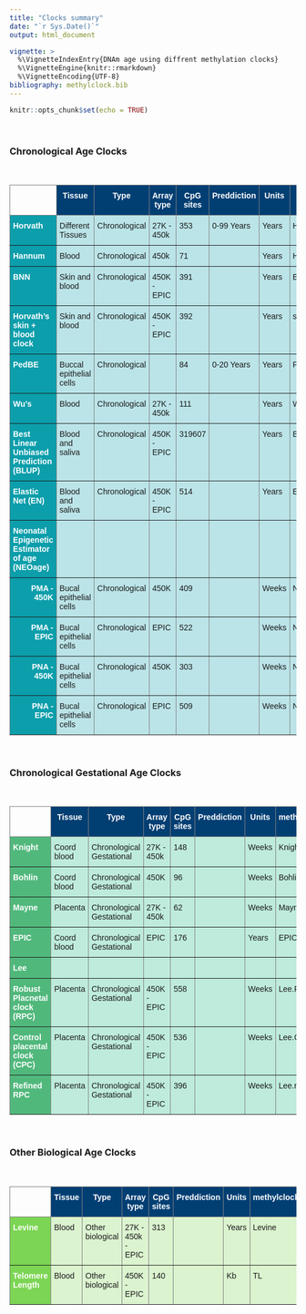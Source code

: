 ```yaml
---
title: "Clocks summary"
date: "`r Sys.Date()`"
output: html_document

vignette: >
  %\VignetteIndexEntry{DNAm age using diffrent methylation clocks}
  %\VignetteEngine{knitr::rmarkdown}
  %\VignetteEncoding{UTF-8}
bibliography: methylclock.bib  
---
```


```r
knitr::opts_chunk$set(echo = TRUE)
```

<style type="text/css">
    .tg  {border-collapse:collapse;border-spacing:0;}
    .tg td{border-color:black;border-style:solid;border-width:1px;font-family:Arial, sans-serif;font-size:14px;
      overflow:hidden;padding:10px 5px;word-break:normal;}
    .tg th{border-color:black;border-style:solid;border-width:1px;font-family:Arial, sans-serif;font-size:14px;
      font-weight:normal;overflow:hidden;padding:10px 5px;word-break:normal;}
    .tg .tg-85c2{background-color:#7cd554;border-color:inherit;color:#ffffff;font-weight:bold;text-align:left;vertical-align:top}
    .tg .tg-dj7o{background-color:#51b87c;border-color:inherit;color:#ffffff;font-weight:bold;text-align:left;vertical-align:top}
    .tg .tg-a4bq{background-color:#0c9eab;border-color:inherit;color:#ffffff;font-weight:bold;text-align:left;vertical-align:top}
    .tg .tg-msvc{background-color:#013f73;border-color:inherit;color:#ffffff;font-weight:bold;text-align:center;vertical-align:top}
    .tg .tg-qn4v{background-color:#dbf3cf;border-color:inherit;text-align:left;vertical-align:top}
    .tg .tg-0pky{border-color:inherit;text-align:left;vertical-align:top}
    .tg .tg-xuzy{font-size:medium;font-weight:bold;text-align:center;vertical-align:top}
    .tg .tg-uhil{background-color:#bbe4e8;border-color:inherit;text-align:left;vertical-align:top}
    .tg .tg-6oc1{background-color:#0c9eab;border-color:inherit;color:#ffffff;font-weight:bold;text-align:right;vertical-align:top}
    .tg .tg-oesp{border-color:inherit;font-size:medium;font-weight:bold;text-align:center;vertical-align:top}
    .tg .tg-nmk1{background-color:#beebdb;border-color:inherit;text-align:left;vertical-align:top}
</style>

\  

### Chronological Age Clocks
\  

<table class="tg">
<thead>
  <tr>
    <th class="tg-0pky"></th>
    <th class="tg-msvc">Tissue</th>
    <th class="tg-msvc">Type</th>
    <th class="tg-msvc">Array type</th>
    <th class="tg-msvc">CpG sites</th>
    <th class="tg-msvc">Preddiction</th>
    <th class="tg-msvc">Units</th>
    <th class="tg-msvc">methylclock</th>
    <th class="tg-msvc">References</th>
  </tr>
</thead>
<tbody>
  <tr>
    <td class="tg-a4bq">Horvath</td>
    <td class="tg-uhil">Different Tissues</td>
    <td class="tg-uhil">Chronological</td>
    <td class="tg-uhil">27K - 450k</td>
    <td class="tg-uhil">353</td>
    <td class="tg-uhil">0-99 Years</td>
    <td class="tg-uhil">Years</td>
    <td class="tg-uhil">Horvath</td>
    <td class="tg-uhil">@horvath2013dna</td>
  </tr>
  <tr>
    <td class="tg-a4bq">Hannum</td>
    <td class="tg-uhil">Blood</td>
    <td class="tg-uhil">Chronological</td>
    <td class="tg-uhil">450k</td>
    <td class="tg-uhil">71</td>
    <td class="tg-uhil"></td>
    <td class="tg-uhil">Years</td>
    <td class="tg-uhil">Hannum</td>
    <td class="tg-uhil">@hannum2013genome</td>
  </tr>
  <tr>
    <td class="tg-a4bq">BNN</td>
    <td class="tg-uhil">Skin and blood</td>
    <td class="tg-uhil">Chronological</td>
    <td class="tg-uhil">450K - EPIC</td>
    <td class="tg-uhil">391</td>
    <td class="tg-uhil"></td>
    <td class="tg-uhil">Years</td>
    <td class="tg-uhil">BNN</td>
    <td class="tg-uhil">@alfonso2018</td>
  </tr>
  <tr>
    <td class="tg-a4bq">Horvath's skin + blood clock</td>
    <td class="tg-uhil">Skin and blood</td>
    <td class="tg-uhil">Chronological</td>
    <td class="tg-uhil">450K - EPIC</td>
    <td class="tg-uhil">392</td>
    <td class="tg-uhil"></td>
    <td class="tg-uhil">Years</td>
    <td class="tg-uhil">skinHorvath</td>
    <td class="tg-uhil">@horvath2018epigenetic</td>
  </tr>
  <tr>
    <td class="tg-a4bq">PedBE</td>
    <td class="tg-uhil">Buccal epithelial cells</td>
    <td class="tg-uhil">Chronological</td>
    <td class="tg-uhil"></td>
    <td class="tg-uhil">84</td>
    <td class="tg-uhil">0-20 Years</td>
    <td class="tg-uhil">Years</td>
    <td class="tg-uhil">PedBE</td>
    <td class="tg-uhil">@mcewen2019pedbe</td>
  </tr>
  <tr>
    <td class="tg-a4bq">Wu's</td>
    <td class="tg-uhil">Blood</td>
    <td class="tg-uhil">Chronological</td>
    <td class="tg-uhil">27K - 450k</td>
    <td class="tg-uhil">111</td>
    <td class="tg-uhil"></td>
    <td class="tg-uhil">Years</td>
    <td class="tg-uhil">Wu</td>
    <td class="tg-uhil">@wu2019dna</td>
  </tr>
  <tr>
    <td class="tg-a4bq">Best Linear Unbiased Prediction (BLUP)</td>
    <td class="tg-uhil">Blood and saliva</td>
    <td class="tg-uhil">Chronological</td>
    <td class="tg-uhil">450K - EPIC</td>
    <td class="tg-uhil">319607</td>
    <td class="tg-uhil"></td>
    <td class="tg-uhil">Years</td>
    <td class="tg-uhil">BLUP</td>
    <td class="tg-uhil">@zhang2019improved</td>
  </tr>
  <tr>
    <td class="tg-a4bq">Elastic Net (EN)</td>
    <td class="tg-uhil">Blood and saliva</td>
    <td class="tg-uhil">Chronological</td>
    <td class="tg-uhil">450K - EPIC</td>
    <td class="tg-uhil">514</td>
    <td class="tg-uhil"></td>
    <td class="tg-uhil">Years</td>
    <td class="tg-uhil">EN</td>
    <td class="tg-uhil">@zhang2019improved</td>
  </tr>
  <tr>
    <td class="tg-a4bq">Neonatal Epigenetic Estimator of age   (NEOage)</td>
    <td class="tg-uhil"></td>
    <td class="tg-uhil"></td>
    <td class="tg-uhil"></td>
    <td class="tg-uhil"></td>
    <td class="tg-uhil"></td>
    <td class="tg-uhil"></td>
    <td class="tg-uhil"></td>
    <td class="tg-uhil"></td>
  </tr>
  <tr>
    <td class="tg-6oc1">PMA - 450K</td>
    <td class="tg-uhil">Bucal epithelial cells</td>
    <td class="tg-uhil">Chronological</td>
    <td class="tg-uhil">450K</td>
    <td class="tg-uhil">409</td>
    <td class="tg-uhil"></td>
    <td class="tg-uhil">Weeks</td>
    <td class="tg-uhil">NEOaPMA450K</td>
    <td class="tg-uhil">@graw2021neoage</td>
  </tr>
  <tr>
    <td class="tg-6oc1">PMA - EPIC</td>
    <td class="tg-uhil">Bucal epithelial cells</td>
    <td class="tg-uhil">Chronological</td>
    <td class="tg-uhil">EPIC</td>
    <td class="tg-uhil">522</td>
    <td class="tg-uhil"></td>
    <td class="tg-uhil">Weeks</td>
    <td class="tg-uhil">NEOaPMAEPIC</td>
    <td class="tg-uhil">@graw2021neoage</td>
  </tr>
  <tr>
    <td class="tg-6oc1">PNA - 450K</td>
    <td class="tg-uhil">Bucal epithelial cells</td>
    <td class="tg-uhil">Chronological</td>
    <td class="tg-uhil">450K</td>
    <td class="tg-uhil">303</td>
    <td class="tg-uhil"></td>
    <td class="tg-uhil">Weeks</td>
    <td class="tg-uhil">NEOaPNA450K</td>
    <td class="tg-uhil">@graw2021neoage</td>
  </tr>
  <tr>
    <td class="tg-6oc1">PNA - EPIC</td>
    <td class="tg-uhil">Bucal epithelial cells</td>
    <td class="tg-uhil">Chronological</td>
    <td class="tg-uhil">EPIC</td>
    <td class="tg-uhil">509</td>
    <td class="tg-uhil"></td>
    <td class="tg-uhil">Weeks</td>
    <td class="tg-uhil">NEOaPNAEPIC</td>
    <td class="tg-uhil">@graw2021neoage</td>
  </tr>
 </tbody>
 </table>


\  

### Chronological Gestational Age Clocks

\  

<table class="tg">
<thead>
  <tr>
    <th class="tg-0pky"></th>
    <th class="tg-msvc">Tissue</th>
    <th class="tg-msvc">Type</th>
    <th class="tg-msvc">Array type</th>
    <th class="tg-msvc">CpG sites</th>
    <th class="tg-msvc">Preddiction</th>
    <th class="tg-msvc">Units</th>
    <th class="tg-msvc">methylclock</th>
    <th class="tg-msvc">References</th>
  </tr>
</thead>
<tbody>
  <tr>
    <td class="tg-dj7o">Knight</td>
    <td class="tg-nmk1">Coord blood</td>
    <td class="tg-nmk1">Chronological Gestational</td>
    <td class="tg-nmk1">27K - 450k</td>
    <td class="tg-nmk1">148</td>
    <td class="tg-nmk1"></td>
    <td class="tg-nmk1">Weeks</td>
    <td class="tg-nmk1">Knight</td>
    <td class="tg-nmk1">@knight2016epigenetic</td>
  </tr>
  <tr>
    <td class="tg-dj7o">Bohlin</td>
    <td class="tg-nmk1">Coord blood</td>
    <td class="tg-nmk1">Chronological Gestational</td>
    <td class="tg-nmk1">450K</td>
    <td class="tg-nmk1">96</td>
    <td class="tg-nmk1"></td>
    <td class="tg-nmk1">Weeks</td>
    <td class="tg-nmk1">Bohlin</td>
    <td class="tg-nmk1">@bohlin2016prediction</td>
  </tr>
  <tr>
    <td class="tg-dj7o">Mayne</td>
    <td class="tg-nmk1">Placenta</td>
    <td class="tg-nmk1">Chronological Gestational</td>
    <td class="tg-nmk1">27K - 450k</td>
    <td class="tg-nmk1">62</td>
    <td class="tg-nmk1"></td>
    <td class="tg-nmk1">Weeks</td>
    <td class="tg-nmk1">Mayne</td>
    <td class="tg-nmk1">@mayne2017accelerated</td>
  </tr>
  <tr>
    <td class="tg-dj7o">EPIC</td>
    <td class="tg-nmk1">Coord blood</td>
    <td class="tg-nmk1">Chronological Gestational</td>
    <td class="tg-nmk1">EPIC</td>
    <td class="tg-nmk1">176</td>
    <td class="tg-nmk1"></td>
    <td class="tg-nmk1">Years</td>
    <td class="tg-nmk1">EPIC</td>
    <td class="tg-nmk1">@haftorn2021epic</td>
  </tr>
  <tr>
    <td class="tg-dj7o">Lee</td>
    <td class="tg-nmk1"></td>
    <td class="tg-nmk1"></td>
    <td class="tg-nmk1"></td>
    <td class="tg-nmk1"></td>
    <td class="tg-nmk1"></td>
    <td class="tg-nmk1"></td>
    <td class="tg-nmk1"></td>
    <td class="tg-nmk1"></td>
  </tr>
  <tr>
    <td class="tg-dj7o">Robust Placnetal clock (RPC)</td>
    <td class="tg-nmk1">Placenta</td>
    <td class="tg-nmk1">Chronological Gestational</td>
    <td class="tg-nmk1">450K - EPIC</td>
    <td class="tg-nmk1">558</td>
    <td class="tg-nmk1"></td>
    <td class="tg-nmk1">Weeks</td>
    <td class="tg-nmk1">Lee.RPC</td>
    <td class="tg-nmk1">@lee2019placental</td>
  </tr>
  <tr>
    <td class="tg-dj7o">Control placental clock (CPC)</td>
    <td class="tg-nmk1">Placenta</td>
    <td class="tg-nmk1">Chronological Gestational</td>
    <td class="tg-nmk1">450K - EPIC</td>
    <td class="tg-nmk1">536</td>
    <td class="tg-nmk1"></td>
    <td class="tg-nmk1">Weeks</td>
    <td class="tg-nmk1">Lee.CPC</td>
    <td class="tg-nmk1">@lee2019placental</td>
  </tr>
  <tr>
    <td class="tg-dj7o">Refined RPC</td>
    <td class="tg-nmk1">Placenta</td>
    <td class="tg-nmk1">Chronological Gestational</td>
    <td class="tg-nmk1">450K - EPIC</td>
    <td class="tg-nmk1">396</td>
    <td class="tg-nmk1"></td>
    <td class="tg-nmk1">Weeks</td>
    <td class="tg-nmk1">Lee.refRPC</td>
    <td class="tg-nmk1">@lee2019placental</td>
  </tr>
</tbody>
</table>

\    

### Other Biological Age Clocks

\  

<table class="tg">
<thead>
  <tr>
    <th class="tg-0pky"></th>
    <th class="tg-msvc">Tissue</th>
    <th class="tg-msvc">Type</th>
    <th class="tg-msvc">Array type</th>
    <th class="tg-msvc">CpG sites</th>
    <th class="tg-msvc">Preddiction</th>
    <th class="tg-msvc">Units</th>
    <th class="tg-msvc">methylclock</th>
    <th class="tg-msvc">References</th>
  </tr>
</thead>
<tbody>
  <tr>
    <td class="tg-85c2">Levine</td>
    <td class="tg-qn4v">Blood</td>
    <td class="tg-qn4v">Other biological</td>
    <td class="tg-qn4v">27K - 450k - EPIC</td>
    <td class="tg-qn4v">313</td>
    <td class="tg-qn4v"></td>
    <td class="tg-qn4v">Years</td>
    <td class="tg-qn4v">Levine</td>
    <td class="tg-qn4v">@levine2018epigenetic</td>
  </tr>
  <tr>
    <td class="tg-85c2">Telomere Length</td>
    <td class="tg-qn4v">Blood</td>
    <td class="tg-qn4v">Other biological</td>
    <td class="tg-qn4v">450K - EPIC</td>
    <td class="tg-qn4v">140</td>
    <td class="tg-qn4v"></td>
    <td class="tg-qn4v">Kb</td>
    <td class="tg-qn4v">TL</td>
    <td class="tg-qn4v">@lu2019dna</td>
  </tr>
</tbody>
</table>

\  
\  
